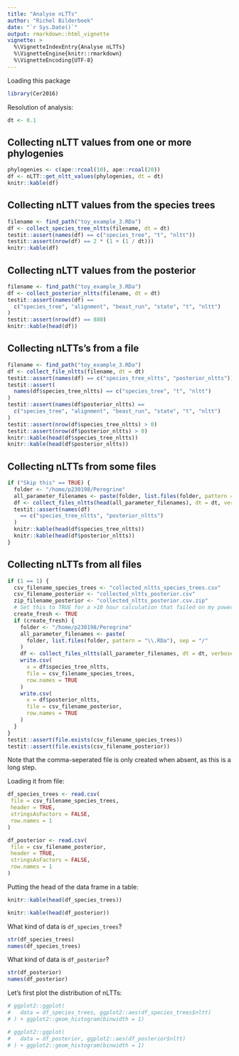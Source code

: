 ```yaml
---
title: "Analyse nLTTs"
author: "Richel Bilderbeek"
date: "`r Sys.Date()`"
output: rmarkdown::html_vignette
vignette: >
  %\VignetteIndexEntry{Analyse nLTTs}
  %\VignetteEngine{knitr::rmarkdown}
  %\VignetteEncoding{UTF-8}
---
```


Loading this package

```r
library(Cer2016)
```

Resolution of analysis:

```r
dt <- 0.1
```

## Collecting nLTT values from one or more phylogenies

```r
phylogenies <- c(ape::rcoal(10), ape::rcoal(20))
df <- nLTT::get_nltt_values(phylogenies, dt = dt)
knitr::kable(df)
```

## Collecting nLTT values from the species trees

```r
filename <- find_path("toy_example_3.RDa")
df <- collect_species_tree_nltts(filename, dt = dt)
testit::assert(names(df) == c("species_tree", "t", "nltt"))
testit::assert(nrow(df) == 2 * (1 + (1 / dt)))
knitr::kable(df)
```

## Collecting nLTT values from the posterior

```r
filename <- find_path("toy_example_3.RDa")
df <- collect_posterior_nltts(filename, dt = dt)
testit::assert(names(df) == 
  c("species_tree", "alignment", "beast_run", "state", "t", "nltt")
)
testit::assert(nrow(df) == 880)
knitr::kable(head(df))
```

## Collecting nLTTs's from a file

```r
filename <- find_path("toy_example_3.RDa")
df <- collect_file_nltts(filename, dt = dt)
testit::assert(names(df) == c("species_tree_nltts", "posterior_nltts"))
testit::assert(
  names(df$species_tree_nltts) == c("species_tree", "t", "nltt")
)
testit::assert(names(df$posterior_nltts) == 
  c("species_tree", "alignment", "beast_run", "state", "t", "nltt")
)
testit::assert(nrow(df$species_tree_nltts) > 0)
testit::assert(nrow(df$posterior_nltts) > 0)
knitr::kable(head(df$species_tree_nltts))
knitr::kable(head(df$posterior_nltts))
```

## Collecting nLTTs from some files

```r
if ("Skip this" == TRUE) {
  folder <- "/home/p230198/Peregrine"
  all_parameter_filenames <- paste(folder, list.files(folder, pattern = "\\.RDa"), sep = "/")
  df <- collect_files_nltts(head(all_parameter_filenames), dt = dt, verbose = TRUE)
  testit::assert(names(df) 
    == c("species_tree_nltts", "posterior_nltts")
  )
  knitr::kable(head(df$species_tree_nltts))
  knitr::kable(head(df$posterior_nltts))
}
```

## Collecting nLTTs from all files

```r
if (1 == 1) {
  csv_filename_species_trees <- "collected_nltts_species_trees.csv"
  csv_filename_posterior <- "collected_nltts_posterior.csv"
  zip_filename_posterior <- "collected_nltts_posterior.csv.zip"
  # Set this to TRUE for a >10 hour calculation that failed on my powerfull computer
  create_fresh <- TRUE 
  if (create_fresh) {
    folder <- "/home/p230198/Peregrine"
    all_parameter_filenames <- paste(
      folder, list.files(folder, pattern = "\\.RDa"), sep = "/"
    )
    df <- collect_files_nltts(all_parameter_filenames, dt = dt, verbose = FALSE)
    write.csv(
      x = df$species_tree_nltts,
      file = csv_filename_species_trees,
      row.names = TRUE
    )
    write.csv(
      x = df$posterior_nltts,
      file = csv_filename_posterior,
      row.names = TRUE
    )
  }
}
testit::assert(file.exists(csv_filename_species_trees))
testit::assert(file.exists(csv_filename_posterior))
```

Note that the comma-seperated file is only created when absent,
as this is a long step.

Loading it from file:

```r
df_species_trees <- read.csv(
 file = csv_filename_species_trees, 
 header = TRUE, 
 stringsAsFactors = FALSE, 
 row.names = 1
)

df_posterior <- read.csv(
 file = csv_filename_posterior, 
 header = TRUE, 
 stringsAsFactors = FALSE, 
 row.names = 1
)
```

Putting the head of the data frame in a table:

```r
knitr::kable(head(df_species_trees))
```

```r
knitr::kable(head(df_posterior))
```

What kind of data is `df_species_trees`?

```r
str(df_species_trees)
names(df_species_trees)
```

What kind of data is `df_posterior`?

```r
str(df_posterior)
names(df_posterior)
```

Let's first plot the distribution of nLTTs:

```r
# ggplot2::ggplot(
#   data = df_species_trees, ggplot2::aes(df_species_trees$nltt)
# ) + ggplot2::geom_histogram(binwidth = 1)
```

```r
# ggplot2::ggplot(
#   data = df_posterior, ggplot2::aes(df_posterior$nltt)
# ) + ggplot2::geom_histogram(binwidth = 1)
```

